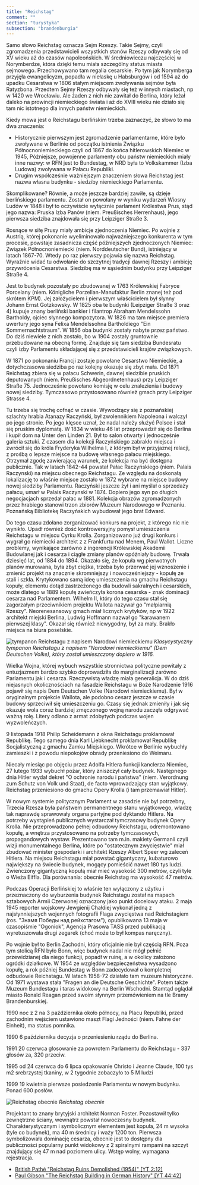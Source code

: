 ```yaml
---
title: "Reichstag"
comment: ""
section: "turystyka"
subsection: "brandenburgia"
---
```


Samo słowo Reichstag oznacza Sejm Rzeszy. Takie Sejmy, czyli zgromadzenia przedstawicieli wszystkich stanów Rzeszy odbywały się od XV wieku aż do czasów napoleońskich. W średniowieczu najczęściej w Norymberdze, która dzięki temu miała szczególny status miasta sejmowego. Przechowywano tam regalia cesarskie. Po tym jak Norymberga przyjęła ewangelicyzm, popadła w niełaskę u Habsburgów i od 1594 aż do upadku Cesarstwa w 1806 stałym miejscem zwoływania sejmów była Ratyzbona. Przedtem Sejmy Rzeszy odbywały się też w innych miastach, np w 1420 we Wrocławiu. Ale żaden z nich nie zawitał do Berlina, który leżał daleko na prowincji niemieckiego świata i aż do XVIII wieku nie działo się tam nic istotnego dla innych państw niemieckich.

Kiedy mowa jest o Reichstagu berlińskim trzeba zaznaczyć, że słowo to ma dwa znaczenia:

- Historycznie pierwszym jest zgromadzenie parlamentarne, które było zwoływane w Berlinie od początku istnienia Związku Północnoniemieckiego czyli od 1867 do końca hitlerowskich Niemiec w 1945, Późniejsze, powojenne parlamenty obu państw niemieckich miały inne nazwy: w RFN jest to Bundestag, w NRD była to Volkskammer (Izba Ludowa) zwoływana w Pałacu Republiki.
- Drugim współcześnie ważniejszym znaczeniem słowa Reichstag jest nazwa własna budynku - siedziby niemieckiego Parlamentu.

Skomplikowane? Równie, a może jeszcze bardziej zawiłe, są dzieje berlińskiego parlamentu. Został on powołany w wyniku wydarzeń Wiosny Ludów w 1848 i był to oczywiście wyłącznie parlament Królestwa Prus, stąd jego nazwa: Pruska Izba Panów (niem. Preußisches Herrenhaus), jego pierwsza siedziba znajdowała się przy Leipziger Straße 3.

Rosnące w siłę Prusy miały ambicje zjednoczenia Niemiec. Po wojnie z Austrią, której pokonanie wyeliminowało najważniejszego konkurenta w tym procesie, powstaje zasadnicza część późniejszych zjednoczonych Niemiec: Związek Północnoniemiecki (niem. Norddeutscher Bund), istniejący w latach 1867-70. Wtedy po raz pierwszy pojawia się nazwa Reichstag. Wyraźnie widać tu odwołanie do szczytnej tradycji dawnej Rzeszy i ambicję przywrócenia Cesarstwa. Siedzibę ma w sąsiednim budynku przy Leipziger Straße 4.

Jest to budynek pozostały po zbudowanej w 1763 Królewskiej Fabryce Porcelany (niem. Königliche Porzellan-Manufaktur Berlin znanej też pod skrótem KPM). Jej założycielem i pierwszym właścicielem był słynny Johann Ernst Gotzkowsky. W 1825 oba te budynki (Leipziger Straße 3 oraz 4) kupuje znany berliński bankier i filantrop Abraham Mendelssohn Bartholdy, ojciec słynnego kompozytora. W 1826 ma tam miejsce premiera uwertury jego syna Felixa Mendelssohna Bartholdiego "Ein Sommernachtstraum". W 1856 oba budynki zostały nabyte przez państwo. Do dziś niewiele z nich zostało, bo w 1904 zostały gruntownie przebudowane na obecną formę. Znajduje się tam siedziba Bundesratu czyli izby Parlamentu składającej się z przedstawicieli krajów związkowych.

W 1871 po pokonaniu Francji zostaje powołane Cesarstwo Niemieckie, a dotychczasowa siedziba po raz kolejny okazuje się zbyt mała. Od 1871 Reichstag zbiera się w pałacu Schwerin, dawnej siedzibie pruskich deputowanych (niem. Preußisches Abgeordnetenhaus) przy Leipziger Straße 75. Jednocześnie powołano komisję w celu znalezienia i budowy nowej siedziby. Tymczasowo przystosowano również gmach przy Leipziger Strasse 4.

Tu trzeba się trochę cofnąć w czasie. Wywodzący się z poznańskiej szlachty hrabia Atanazy Raczyński, był zwolennikiem Napoleona i walczył po jego stronie. Po jego klęsce uznał, że nadal należy służyć Polsce i stał się pruskim dyplomatą. W 1834 w wieku 46 lat przeprowadził się do Berlina i kupił dom na Unter den Linden 21. Był to salon otwarty i jednocześnie galeria sztuki. Z czasem dla kolekcji Raczyńskiego zabrakło miejsca i zwrócił się do króla Fryderyka Wilhelma I, z którym był w przyjaznej relacji, z prośbą o lepsze miejsce na budowę własnego pałacu miejskiego. Otrzymał zgodę zawierającą warunek, że kolekcja ma być dostępna publicznie. Tak w latach 1842-44 powstał Pałac Raczyńskiego (niem. Palais Raczynski) na miejscu obecnego Reichstagu. Ze względu na doskonałą lokalizację to właśnie miejsce zostało w 1872 wybrane na miejsce budowy nowej siedziby Parlamentu. Raczyński jeszcze żył i ani myślał o sprzedaży pałacu, umarł w Palais Raczynski w 1874. Dopiero jego syn po długich negocjacjach sprzedał pałac w 1881. Kolekcja obrazów zgromadzonych przez hrabiego stanowi trzon zbiorów Muzeum Narodowego w Poznaniu. Poznańską Bibliotekę Raczyńskich wybudował jego brat Edward.

Do tego czasu zdołano zorganizować konkurs na projekt, z którego nic nie wynikło. Upadł również dość kontrowersyjny pomysł umieszczenia Reichstagu w miejscu Cyrku Krolla. Zorganizowano już drugi konkurs i wygrał go niemiecki architekt z z Frankfurtu nad Menem, Paul Wallot. Liczne problemy, wynikające zarówno z ingerencji Królewskiej Akademii Budowlanej jak i cesarza i ciągłe zmiany planów opóźniały budowę. Trwała dziesięć lat, od 1884 do 1894. Okazało się, że kopuła wg pierwotnych planów murowana, była zbyt ciężka, trzeba było przerwać jej wznoszenie i zmienić projekt na znacznie skromniejszy i nowocześniejszy - kopułę ze stali i szkła. Krytykowano samą ideę umieszczenia na gmachu Reichstagu kopuły, elementu dotąd zastrzeżonego dla budowli sakralnych i cesarskich, może dlatego w 1889 kopułę zwieńczyła korona cesarska - znak dominacji cesarza nad Parlamentem. Wilhelm II, który do tego czasu stał się zagorzałym przeciwnikiem projektu Wallota nazywał go "małpiarnią Rzeszy". Neorenesansowy gmach miał licznych krytyków, np w 1922 architekt miejski Berlina, Ludwig Hoffmann nazwał go "karawanem pierwszej klasy". Okazał się również niewygodny, był za mały. Brakło miejsca na biura poselskie.

![tympanon Reichstagu z napisem Narodowi niemieckiemu](../../images/turystyka/dem_deutschen_volke.jpg)
*Klasycystyczny tympanon Reichstagu z napisem "Narodowi niemieckiemu" (Dem Deutschen Volke), który został umieszczony dopiero w 1916.*

Wielka Wojna, której wybuch wszystkie stronnictwa polityczne powitały z entuzjazmem bardzo szybko doprowadziła do marginalizacji zarówno Parlamentu jak i cesarza. Rzeczywistą władzę miała generalicja. W do dziś niejasnych okolicznościach na fasadzie Reichstagu w Boże Narodzenie 1916 pojawił się napis Dem Deutschen Volke (Narodowi niemieckiemu). Był w oryginalnym projekcie Wallota, ale podobno cesarz jeszcze w czasie budowy sprzeciwił się umieszczeniu go. Czasy się jednak zmieniły i jak się okazuje wola coraz bardziej zmęczonego wojną narodu zaczęła odgrywać ważną rolę. Litery odlano z armat zdobytych podczas wojen wyzwoleńczych.

9 listopada 1918 Philip Scheidemann z okna Reichstagu proklamował Republikę. Tego samego dnia Karl Liebknecht proklamował Republikę Socjalistyczną z gmachu Zamku Miejskiego. Wkrótce w Berlinie wybuchły zamieszki i z powodu niepokojów obrady przeniesiono do Weimaru.

Niecały miesiąc po objęciu przez Adolfa Hitlera funkcji kanclerza Niemiec, 27 lutego 1933 wybuchł pożar, który zniszczył cały budynek. Następnego dnia Hitler wydał dekret "O ochronie narodu i państwa" (niem. Verordnung zum Schutz von Volk und Staat), de facto wprowadzający stan wyjątkowy. Reichstag przeniesiono do gmachu Opery Krolla (i tam przemawiał Hitler).

W nowym systemie politycznym Parlament w zasadzie nie był potrzebny, Trzecia Rzesza była państwem permanentnego stanu wyjątkowego, władzę tak naprawdę sprawowały organa partyjne pod dyktando Hitlera. Na potrzeby wystąpień publicznych wystarczał tymczasowy budynek Opery Krolla. Nie przeprowadzono pełnej odbudowy Reichstagu, odremontowano kopułę, a wnętrza przystosowano na potrzeby tymczasowych, propagandowych wystaw. Prezentowano tam m.in. makiety Germanii czyli wizji monumentalnego Berlina, które po "ostatecznym zwycięstwie" miał zbudować minister gospodarki i architekt Rzeszy Albert Speer wg zaleceń Hitlera. Na miejscu Reichstagu miał powstać gigantyczny, kubaturowo największy na świecie budynek, mogący pomieścić nawet 180 tys ludzi. Zwieńczony gigantyczną kopułą miał mieć wysokość 300 metrów, czyli tyle o Wieża Eiffla. Dla porównania: obecnie Reichstag ma wysokość 47 metrów.

Podczas Operacji Berlińskiej to właśnie ten wyłączony z użytku i przeznaczony do wyburzenia budynek Reichstagu został na mapach sztabowych Armii Czerwonej oznaczony jako punkt docelowy ataku. 2 maja 1945 reporter wojskowy Jewgienij Chałdiej wykonał jedną z najsłynniejszych wojennych fotografii Flaga zwycięstwa nad Reichstagiem (ros. "Знамя Победы над рейхстагом"), opublikowana 13 maja w czasopiśmie "Ogoniok", Agencja Prasowa TASS przed publikacją wyretuszowała drugi zegarek (choć może to był kompas naręczny).

Po wojnie był to Berlin Zachodni, który oficjalnie nie był częścią RFN. Poza tym stolicą RFN było Bonn, więc budynek nadal nie mógł pełnić przewidzianej dla niego funkcji, popadł w ruinę, a w okolicy założono ogródki działkowe. W 1954 ze względów bezpieczeństwa wysadzono kopułę, a rok później Bundestag w Bonn zadecydował o kompletnej odbudowie Reichstagu. W latach 1958-72 działało tam muzeum historyczne. Od 1971 wystawa stała "Fragen an die Deutsche Geschichte". Potem także Muzeum Bundestagu i taras widokowy na Berlin Wschodni. Stamtąd oglądał miasto Ronald Reagan przed swoim słynnym przemówieniem na tle Bramy Brandenburskiej.

1990 noc z 2 na 3 października około północy, na Placu Republiki, przed zachodnim wejściem ustawiono maszt Flagi Jedności (niem. Fahne der Einheit), ma status pomnika.

1990 6 października decyzja o przeniesieniu rządu do Berlina.

1991 20 czerwca głosowanie za powrotem Parlamentu do Reichstagu - 337 głosów za, 320 przeciw.

1995 od 24 czerwca do 6 lipca opakowanie Christo i Jeanne Claude, 100 tys m2 srebrzystej tkaniny, w 2 tygodnie zobaczyło to 5 M ludzi

1999 19 kwietnia pierwsze posiedzenie Parlamentu w nowym budynku. Ponad 600 posłów.

![Reichstag obecnie](../../images/turystyka/reichstag.jpg)
*Reichstag obecnie*

Projektant to znany brytyjski architekt Norman Foster. Pozostawił tylko zewnętrzne ściany, wewnątrz powstał nowoczesny budynek. Charakterystycznym i symbolicznym elementem jest kopuła, 24 m wysoka (tyle co budynek), ma 40 m średnicy i waży 1200 ton. Pierwsza symbolizowała dominację cesarza, obecnie jest to dostępny dla publiczności popularny punkt widokowy z 2 spiralnymi rampami na szczyt znajdujący się 47 m nad poziomem ulicy. Wstęp wolny, wymagana rejestracja.

- [British Pathé "Reichstag Ruins Demolished (1954)" [YT 2:12]](https://www.youtube.com/watch?v=520nKY0D7F0)
- [Paul Gibson "The Reichstag Building in German History" [YT 44:42]](https://www.youtube.com/watch?v=JujmJ3F0md8)
